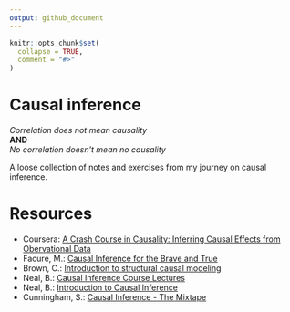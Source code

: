 ```yaml
---
output: github_document
---
```


<!-- README.md is generated from README.Rmd. Please edit that file -->

```r
knitr::opts_chunk$set(
  collapse = TRUE,
  comment = "#>"
)
```

# Causal inference

<!-- badges: start -->
<!-- badges: end -->

*Correlation does not mean causality*  
**AND**  
*No correlation doesn't mean no causality*  

A loose collection of notes and exercises from my journey on causal inference.


# Resources

* Coursera: [A Crash Course in Causality: Inferring Causal Effects from Obervational Data](https://www.coursera.org/learn/crash-course-in-causality)
* Facure, M.: [Causal Inference for the Brave and True](https://matheusfacure.github.io/python-causality-handbook/landing-page.html)
* Brown, C.: [Introduction to structural causal modeling](https://www.seascapemodels.org/structural-causal-models-tutorial/scm-tute.html)
* Neal, B.: [Causal Inference Course Lectures](https://www.youtube.com/playlist?list=PLoazKTcS0Rzb6bb9L508cyJ1z-U9iWkA0)
* Neal, B.: [Introduction to Causal Inference](https://www.bradyneal.com/causal-inference-course)
* Cunningham, S.: [Causal Inference - The Mixtape](https://mixtape.scunning.com/)
